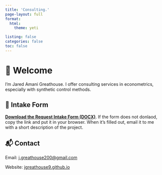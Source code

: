 ```yaml
---
title: 'Consulting.'
page-layout: full
format:
  html:
    theme: yeti

listing: false
categories: false
toc: false
---
```


# 👋 Welcome

I'm Jared Amani Greathouse. I offer consulting services in econometrics, especially with synthetic control methods.

## 📄 Intake Form

[**Download the Request Intake Form (DOCX)**](http://jgreathouse9.github.io/files/Request_Intake_Form.docx). If the form does not donlaod, copy the link and put it in your browser. When it's filled out, email it to me with a short description of the project.

## 📬 Contact

Email: [j.greathouse200@gmail.com](mailto:j.greathouse200@gmail.com)

Website: [jgreathouse9.github.io](https://jgreathouse9.github.io)
